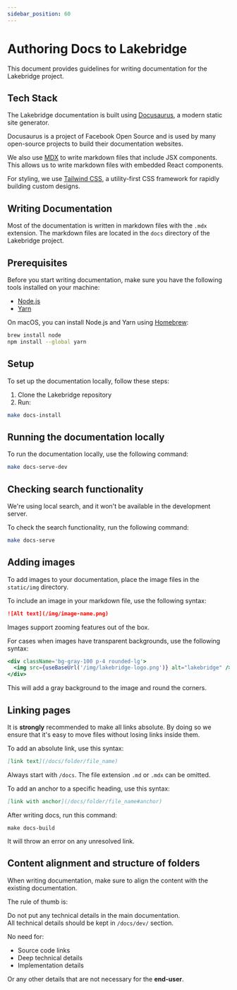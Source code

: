 ```yaml
---
sidebar_position: 60
---
```


# Authoring Docs to Lakebridge


This document provides guidelines for writing documentation for the Lakebridge project.


## Tech Stack

The Lakebridge documentation is built using [Docusaurus](https://docusaurus.io/), a modern static site generator.

Docusaurus is a project of Facebook Open Source and is used by many open-source projects to build their documentation websites.

We also use [MDX](https://mdxjs.com/) to write markdown files that include JSX components. This allows us to write markdown files with embedded React components.

For styling, we use [Tailwind CSS](https://tailwindcss.com/), a utility-first CSS framework for rapidly building custom designs.

## Writing Documentation

Most of the documentation is written in markdown files with the `.mdx` extension.
The markdown files are located in the `docs` directory of the Lakebridge project.

## Prerequisites

Before you start writing documentation, make sure you have the following tools installed on your machine:
- [Node.js](https://nodejs.org/en/)
- [Yarn](https://yarnpkg.com/)

On macOS, you can install Node.js and Yarn using [Homebrew](https://brew.sh/):

```bash
brew install node
npm install --global yarn
```


## Setup

To set up the documentation locally, follow these steps:

1. Clone the Lakebridge repository
2. Run:

```bash
make docs-install
```

## Running the documentation locally

To run the documentation locally, use the following command:

```bash
make docs-serve-dev
```

## Checking search functionality

<Admonition type="tip" title="Tip" emoji="💡">
    We're using local search, and it won't be available in the development server.
</Admonition>

To check the search functionality, run the following command:

```bash
make docs-serve
```

## Adding images

To add images to your documentation, place the image files in the `static/img` directory.

To include an image in your markdown file, use the following syntax:

```markdown
![Alt text](/img/image-name.png)
```

<Admonition type="tip" title="Tip" emoji="💡">
    Images support zooming features out of the box.
</Admonition>

For cases when images have transparent backgrounds, use the following syntax:

```jsx
<div className='bg-gray-100 p-4 rounded-lg'>
  <img src={useBaseUrl('/img/lakebridge-logo.png')} alt="lakebridge" />
</div>
```

This will add a gray background to the image and round the corners.

## Linking pages

It is **strongly** recommended to make all links absolute.
By doing so we ensure that it's easy to move files without losing links inside them.

To add an absolute link, use this syntax:

```md
[link text](/docs/folder/file_name)
```

Always start with `/docs`. The file extension `.md` or `.mdx` can be omitted.

To add an anchor to a specific heading, use this syntax:

```md
[link with anchor](/docs/folder/file_name#anchor)
```

After writing docs, run this command:

```
make docs-build
```

It will throw an error on any unresolved link.


## Content alignment and structure of folders

When writing documentation, make sure to align the content with the existing documentation.

The rule of thumb is:

<div className="text-red-700 p-4 dark:text-red-400 flex justify-center items-center">
    <div className='max-w-screen-sm text-center text-balance'>
        <div className="text-2xl font-bold text-balance">
            Do not put any technical details in the main documentation.
        </div>
        <div className="text-lg">
            All technical details should be kept in <code>/docs/dev/</code> section.
        </div>
    </div>
</div>

No need for:
- Source code links
- Deep technical details
- Implementation details

Or any other details that are not necessary for the **end-user**.
